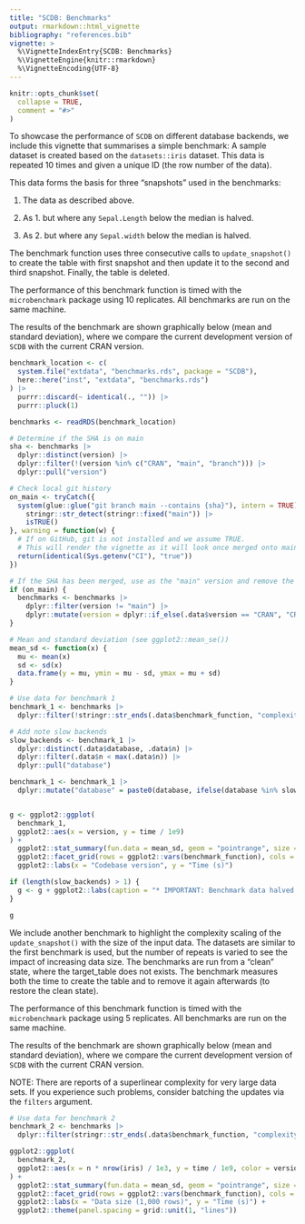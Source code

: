 ```yaml
---
title: "SCDB: Benchmarks"
output: rmarkdown::html_vignette
bibliography: "references.bib"
vignette: >
  %\VignetteIndexEntry{SCDB: Benchmarks}
  %\VignetteEngine{knitr::rmarkdown}
  %\VignetteEncoding{UTF-8}
---
```


```r
knitr::opts_chunk$set(
  collapse = TRUE,
  comment = "#>"
)
```

To showcase the performance of `SCDB` on different database backends, we include this vignette that summarises a simple
benchmark:
A sample dataset is created based on the `datasets::iris` dataset. This data is repeated 10 times and given a unique ID
(the row number of the data).

This data forms the basis for three "snapshots" used in the benchmarks:

1) The data as described above.

2) As 1. but where any `Sepal.Length` below the median is halved.

3) As 2. but where any `Sepal.width` below the median is halved.

The benchmark function uses three consecutive calls to `update_snapshot()` to create the table with first snapshot and
then update it to the second and third snapshot. Finally, the table is deleted.

The performance of this benchmark function is timed with the `microbenchmark` package using 10 replicates.
All benchmarks are run on the same machine.

The results of the benchmark are shown graphically below (mean and standard deviation), where we compare the current
development version of `SCDB` with the current CRAN version.

```r
benchmark_location <- c(
  system.file("extdata", "benchmarks.rds", package = "SCDB"),
  here::here("inst", "extdata", "benchmarks.rds")
) |>
  purrr::discard(~ identical(., "")) |>
  purrr::pluck(1)

benchmarks <- readRDS(benchmark_location)

# Determine if the SHA is on main
sha <- benchmarks |>
  dplyr::distinct(version) |>
  dplyr::filter(!(version %in% c("CRAN", "main", "branch"))) |>
  dplyr::pull("version")

# Check local git history
on_main <- tryCatch({
  system(glue::glue("git branch main --contains {sha}"), intern = TRUE) |>
    stringr::str_detect(stringr::fixed("main")) |>
    isTRUE()
}, warning = function(w) {
  # If on GitHub, git is not installed and we assume TRUE.
  # This will render the vignette as it will look once merged onto main.
  return(identical(Sys.getenv("CI"), "true"))
})

# If the SHA has been merged, use as the "main" version and remove the other, older, main version
if (on_main) {
  benchmarks <- benchmarks |>
    dplyr::filter(version != "main") |>
    dplyr::mutate(version = dplyr::if_else(.data$version == "CRAN", "CRAN", "development"))
}

# Mean and standard deviation (see ggplot2::mean_se())
mean_sd <- function(x) {
  mu <- mean(x)
  sd <- sd(x)
  data.frame(y = mu, ymin = mu - sd, ymax = mu + sd)
}
```

```r
# Use data for benchmark 1
benchmark_1 <- benchmarks |>
  dplyr::filter(!stringr::str_ends(.data$benchmark_function, "complexity"))

# Add note slow backends
slow_backends <- benchmark_1 |>
  dplyr::distinct(.data$database, .data$n) |>
  dplyr::filter(.data$n < max(.data$n)) |>
  dplyr::pull("database")

benchmark_1 <- benchmark_1 |>
  dplyr::mutate("database" = paste0(database, ifelse(database %in% slow_backends, "*", "")))


g <- ggplot2::ggplot(
  benchmark_1,
  ggplot2::aes(x = version, y = time / 1e9)
) +
  ggplot2::stat_summary(fun.data = mean_sd, geom = "pointrange", size = 0.5, linewidth = 1) +
  ggplot2::facet_grid(rows = ggplot2::vars(benchmark_function), cols = ggplot2::vars(database)) +
  ggplot2::labs(x = "Codebase version", y = "Time (s)")

if (length(slow_backends) > 1) {
  g <- g + ggplot2::labs(caption = "* IMPORTANT: Benchmark data halved for this backend!")
}

g
```


We include another benchmark to highlight the complexity scaling of the `update_snapshot() ` with the size of the input
data. The datasets are similar to the first benchmark is used, but the number of repeats is varied to see the impact of
increasing data size. The benchmarks are run from a "clean" state, where the target_table does not exists. The benchmark
measures both the time to create the table and to remove it again afterwards (to restore the clean state).

The performance of this benchmark function is timed with the `microbenchmark` package using 5 replicates.
All benchmarks are run on the same machine.

The results of the benchmark are shown graphically below (mean and standard deviation), where we compare the current
development version of `SCDB` with the current CRAN version.

NOTE: There are reports of a superlinear complexity for very large data sets. If you experience such problems, consider
batching the updates via the `filters` argument.

```r
# Use data for benchmark 2
benchmark_2 <- benchmarks |>
  dplyr::filter(stringr::str_ends(.data$benchmark_function, "complexity"))

ggplot2::ggplot(
  benchmark_2,
  ggplot2::aes(x = n * nrow(iris) / 1e3, y = time / 1e9, color = version)
) +
  ggplot2::stat_summary(fun.data = mean_sd, geom = "pointrange", size = 0.5, linewidth = 1) +
  ggplot2::facet_grid(rows = ggplot2::vars(benchmark_function), cols = ggplot2::vars(database)) +
  ggplot2::labs(x = "Data size (1,000 rows)", y = "Time (s)") +
  ggplot2::theme(panel.spacing = grid::unit(1, "lines"))
```

